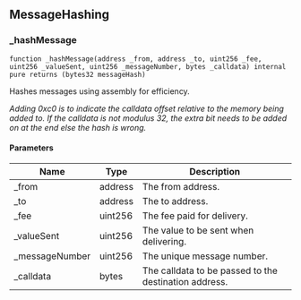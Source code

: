 ## MessageHashing

### _hashMessage

```solidity
function _hashMessage(address _from, address _to, uint256 _fee, uint256 _valueSent, uint256 _messageNumber, bytes _calldata) internal pure returns (bytes32 messageHash)
```

Hashes messages using assembly for efficiency.

_Adding 0xc0 is to indicate the calldata offset relative to the memory being added to.
If the calldata is not modulus 32, the extra bit needs to be added on at the end else the hash is wrong._

#### Parameters

| Name | Type | Description |
| ---- | ---- | ----------- |
| _from | address | The from address. |
| _to | address | The to address. |
| _fee | uint256 | The fee paid for delivery. |
| _valueSent | uint256 | The value to be sent when delivering. |
| _messageNumber | uint256 | The unique message number. |
| _calldata | bytes | The calldata to be passed to the destination address. |


